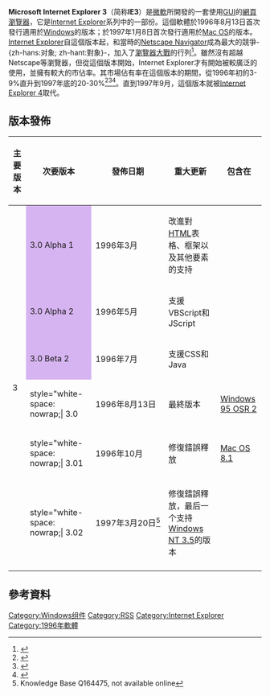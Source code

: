 {{Expand language|1=en|time=2020-08-02T08:35:04+00:00}}
{{noteTA
|G1=IT
|G2=Windows
}}
{{Infobox Software
| name = Microsoft Internet Explorer 3
|logo = Internet Explorer 3 logo and wordmark.svg
| logo_size              = 300px
|screenshot = [[File:Internet_Explorer_3_on_Windows_95.png|300px]]
|caption = 在[[Windows_95|Windows 95]]下執行Internet Explorer 3
|developer = [[微軟|微軟]]
| released = '''Windows：'''{{Start date and age|1996|08|13}}<br />'''Mac OS：'''{{Start date and age|1997|01|08}}
| latest release version = 3.02a 
| operating system =  {{Plainlist|
*[[Windows_3.1|Windows 3.1]]
*[[Windows_95|Windows 95]]
*[[Windows_NT_3.5|Windows NT 3.5]]
*[[Windows_NT_3.51|Windows NT 3.51]]
*[[Windows_NT_4.0|Windows NT 4.0]]
*[[System_7|System 7]]
*[[Mac_OS_8|Mac OS 8]]
}}
| included with = [[Windows_95|Windows 95]] OSR 2
|genre = [[網頁瀏覽器|網頁瀏覽器]]
|license = [[專有軟體|私有]]
}}

'''Microsoft Internet Explorer 3'''（简称'''IE3'''）是[[微軟|微軟]]所開發的一套使用[[GUI|GUI]]的[[網頁瀏覽器|網頁瀏覽器]]，它是[[Internet_Explorer|Internet Explorer]]系列中的一部份。這個軟體於1996年8月13日首次發行適用於[[Windows|Windows]]的版本；於1997年1月8日首次發行適用於[[Mac_OS|Mac OS]]的版本。[[Internet_Explorer|Internet Explorer]]自這個版本起，和當時的[[Netscape_Navigator|Netscape Navigator]]成為最大的競爭-{zh-hans:对象; zh-hant:對象}-，加入了[[瀏覽器大戰|瀏覽器大戰]]的行列<ref name="windowsitpro.com">{{cite web |url=http://www.windowsitpro.com/article/articleid/2801/internet-explorer-30.html |title=Internet Explorer 3.0 |work=WindowsITPro |publisher=Penton Media |date=1996-11-01 |accessdate=2012-12-28 |first=Jonathan |last=Chau |archive-date=2012-06-30 |archive-url=https://archive.is/20120630010046/http://www.windowsitpro.com/article/articleid/2801/internet-explorer-30.html |dead-url=yes }}</ref>。雖然沒有超越Netscape等瀏覽器，但從這個版本開始，Internet Explorer才有開始被較廣泛的使用，並擁有較大的市佔率。其市場佔有率在這個版本的期間，從1996年初的3-9%直升到1997年底的20-30%<ref>{{cite web |url=http://www.cnn.com/TECH/computing/9810/08/browser.idg/ |title=Behind the numbers: Browser market share |work=[[CNN|CNN]] |date=1998-10-08 |accessdate=2012-12-28 |first=Maryann |last=Jones Thompson |deadurl=yes |archiveurl=https://web.archive.org/web/20000816032353/http://www.cnn.com/TECH/computing/9810/08/browser.idg/ |archivedate=2000-08-16 }}</ref><ref>{{cite web |url=http://www.ews.uiuc.edu/bstats/months/9606-month.html |archiveurl=https://web.archive.org/web/20010507151448/http://www.ews.uiuc.edu/bstats/months/9606-month.html |archivedate=2001-05-07 |title=Browser Statistics for June 1996 |work=Engineering Workstations Lab |publisher=University of Illinois |date=1996-06 |accessdate=2012-12-28 |first=Ed |last=Kubaitis |deadurl=yes }}</ref><ref>{{Cite web |url=http://www.zdnet.com/news/browser-wars-high-price-huge-rewards/128738 |title=Browser wars: High price, huge rewards |accessdate=2016-07-23 |archive-date=2011-07-12 |archive-url=https://www.webcitation.org/607UuwpLA?url=http://www.zdnet.com/news/browser-wars-high-price-huge-rewards/128738 |dead-url=no }}</ref>。直到1997年9月，這個版本就被[[Internet_Explorer_4|Internet Explorer 4]]取代。

==版本發佈==
{| class="wikitable"
! 主要版本
! 次要版本
! 發佈日期
! 重大更新
! 包含在
|-
! rowspan="7" | 3
| style="white-space: nowrap;background-color:#D6B4F1;" | 3.0 Alpha 1
| style="white-space: nowrap;" | 1996年3月
| 改進對[[HTML|HTML]]表格、框架以及其他要素的支持
|
|-
| style="white-space: nowrap;background-color:#D6B4F1;" | 3.0 Alpha 2
| style="white-space: nowrap;" | 1996年5月
| 支援VBScript和JScript
|
|-
| style="white-space: nowrap;background-color:#D6B4F1" | 3.0 Beta 2
| style="white-space: nowrap;" | 1996年7月
| 支援CSS和Java
|
|-
| style="white-space: nowrap;| 3.0
| style="white-space: nowrap;" | 1996年8月13日
| 最終版本
| [[Windows_95|Windows 95 OSR 2]]
|-
| style="white-space: nowrap;| 3.01
| style="white-space: nowrap;" | 1996年10月
| 修復錯誤釋放
| [[Mac_OS_8|Mac OS 8.1]]
|-
| style="white-space: nowrap;| 3.02
| style="white-space: nowrap;" | 1997年3月20日<ref name="Q164475">Knowledge Base Q164475, not available online</ref>
| 修復錯誤釋放，最后一个支持[[Windows_NT_3.5|Windows NT 3.5]]的版本
|
|-
|}

==參考資料==
<div class="references-small">
<references></references>
</div>
{{Internet Explorer}}
{{Web browser}}
{{網頁瀏覽器時間線}}


[[Category:Windows组件|Category:Windows组件]]
[[Category:RSS|Category:RSS]]
[[Category:Internet_Explorer|Category:Internet Explorer]]
[[Category:1996年軟體|Category:1996年軟體]]